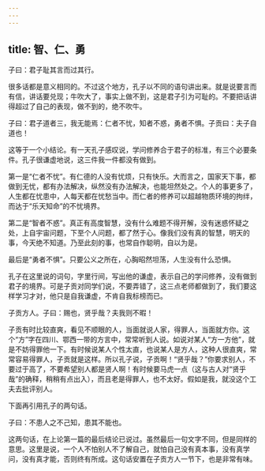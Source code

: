 ```yaml
---
---
---
```

title: 智、仁、勇
---




子曰：君子耻其言而过其行。

很多话都是意义相同的。不过这个地方，孔子以不同的语句讲出来。就是说要言而有信，讲话要兑现；牛吹大了，事实上做不到，这是君子引为可耻的。不要把话讲得超过了自己的表现，做不到的，绝不吹牛。

子曰：君子道者三，我无能焉：仁者不忧，知者不惑，勇者不惧。子贡曰：夫子自道也！

这等于一个小结论。有一天孔子感叹说，学问修养合于君子的标准，有三个必要条件。孔子很谦虚地说，这三件我一件都没有做到。

第一是“仁者不忧”。有仁德的人没有忧烦，只有快乐。大而言之，国家天下事，都做到无忧，都有办法解决，纵然没有办法解决，也能坦然处之。个人的事更多了，人生都在忧患中，人每天都在忧愁当中。而仁者的修养可以超越物质环境的拘绊，而达于“乐天知命”的不忧境界。

第二是“智者不惑”。真正有高度智慧，没有什么难题不得开解，没有迷惑怀疑之处，上自宇宙问题，下至个人问题，都了然于心。像我们没有真的智慧，明天的事，今天绝不知道。乃至此刻的事，也常自作聪明，自以为是。

最后是“勇者不惧”。只要公义之所在，心胸昭然坦荡，人生没有什么恐惧。

孔子在这里说的词句，字里行间，写出他的谦虚，表示自己的学问修养，没有做到君子的境界。可是子贡对同学们说，不要弄错了，这三点老师都做到了，我们要这样学习才对，他只是自我谦虚，不肯自我标榜而已。

子贡方人。子曰：赐也，贤乎哉？夫我则不暇！

子贡有时比较直爽，看见不顺眼的人，当面就说人家，得罪人，当面就方你。这个“方”字在四川、鄂西一带的方言中，常常听到人说。如说对某人“方一方他”，就是不妨得罪他一下。有时候说某人个性太直，也说某人是方人，这种人很直爽，常常容易得罪人，子贡就是这样。所以孔子说，子贡啊！“贤乎哉？”你要求别人，不要过于高了，不要希望别人都是贤人啊！有时候要马虎一点（这与古人对“贤乎哉”的确释，稍稍有点出入），而且老是得罪人，也不太好。假如是我，就没这个工夫去批评别人。

下面再引用孔子的两句话。

子曰：不患人之不己知，患其不能也。

这两句话，在上论第一篇的最后结论已说过。虽然最后一句文字不同，但是同样的意思。这里是说，一个人不怕别人不了解自己，就怕自己没有真本事，没有真学问，没有真才能，否则终有所成。这句话安置在子贡方人一节下，也是非常有味。